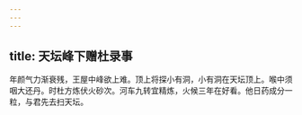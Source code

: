 ```yaml
---
---
---
```

title: 天坛峰下赠杜录事
---



年颜气力渐衰残，王屋中峰欲上难。顶上将探小有洞，小有洞在天坛顶上。喉中须咽大还丹。时杜方炼伏火砂次。河车九转宜精炼，火候三年在好看。他日药成分一粒，与君先去扫天坛。